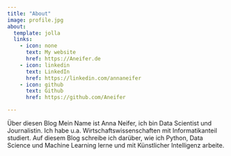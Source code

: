 ```yaml
---
title: "About"
image: profile.jpg
about:
  template: jolla
  links:
    - icon: none
      text: My website
      href: https://Aneifer.de
    - icon: linkedin
      text: LinkedIn
      href: https://linkedin.com/annaneifer
    - icon: github
      text: Github
      href: https://github.com/Aneifer

---
```


Über diesen Blog
Mein Name ist Anna Neifer, ich bin Data Scientist und Journalistin. Ich habe u.a. Wirtschaftswissenschaften mit Informatikanteil studiert.
Auf diesem Blog schreibe ich darüber, wie ich Python, Data Science und Machine Learning lerne und mit Künstlicher Intelligenz arbeite.